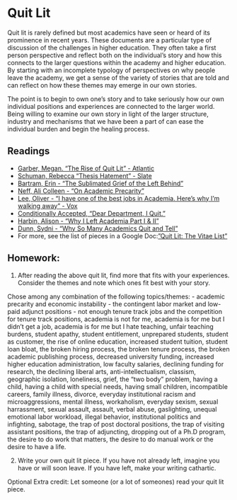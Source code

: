 # Quit Lit

Quit lit is rarely defined but most academics have seen or heard of its prominence in recent years. These documents are a particular type of discussion of the challenges in higher education. They often take a first person perspective and reflect both on the individual’s story and how this connects to the larger questions within the academy and higher education. By starting with an incomplete typology of perspectives on why people leave the academy, we get a sense of the variety of stories that are told and can reflect on how these themes may emerge in our own stories. 

The point is to begin to own one’s story and to take seriously how our own individual positions and experiences are connected to the larger world. Being willing to examine our own story in light of the larger structure, industry and mechanisms that we have been a part of can ease the individual burden and begin the healing process.  

## Readings

- [Garber, Megan. “The Rise of Quit Lit” - Atlantic](https://www.theatlantic.com/entertainment/archive/2015/09/dont-quit-your-day-job/404671/) 
- [Schuman, Rebecca “Thesis Hatement” - Slate](http://www.slate.com/articles/life/culturebox/2013/04/there_are_no_academic_jobs_and_getting_a_ph_d_will_make_you_into_a_horrible.html)
- [Bartram, Erin - “The Sublimated Grief of the Left Behind”](http://erinbartram.com/uncategorized/the-sublimated-grief-of-the-left-behind/)
- [Neff, Ali Colleen - “On Academic Precarity”](http://www.alicolleenneff.com/blog/2017/11/8/on-academic-precarity)
- [Lee, Oliver - “I have one of the best jobs in Academia. Here’s why I’m walking away” - Vox](%20https://www.vox.com/2015/9/8/9261531/professor-quitting-job) 
- [Conditionally Accepted, “Dear Department, I Quit.”](%20https://conditionallyaccepted.com/2015/06/16/quit/)
- [Harbin, Alison - “Why I Left Academia Part I & II”](%20https://www.allisonharbin.com/post-phd/why-i-left-academia-part-1)
- [Dunn, Sydni - “Why So Many Academics Quit and Tell”](https://chroniclevitae.com/news/216-why-so-many-academics-quit-and-tell) 
- For more, see the list of pieces in a Google Doc:[”Quit Lit: The Vitae List”](%20https://docs.google.com/spreadsheets/d/1OODoiZKeAtiGiI3IAONCspryCHWo5Yw9xkQzkRntuMU/edit#gid=0) 

## Homework: 

1) After reading the above quit lit, find more that fits with your experiences. Consider the themes and note which ones fit best with your story. 

Chose among any combination of the following topics/themes: 
- academic precarity and economic instability 
- the contingent labor market and low-paid adjunct positions
- not enough tenure track jobs and the competition for tenure track positions, academia is not for me, academia is for me but I didn’t get a job, academia is for me but I hate teaching, unfair teaching burdens, student apathy, student entitlement, unprepared students, student as customer, the rise of online education, increased student tuition, student loan bloat, the broken hiring process, the broken tenure process, the broken academic publishing process, decreased university funding, increased higher education administration, low faculty salaries, declining funding for research, the declining liberal arts, anti-intellectualism, classism, geographic isolation, loneliness, grief, the “two body” problem, having a child, having a child with special needs, having small children, incompatible careers, family illness, divorce, everyday institutional racism and microaggressions, mental illness, workaholism, everyday sexism, sexual harrassment, sexual assault, assault, verbal abuse, gaslighting, unequal emotional labor workload, illegal behavior, institutional politics and infighting, sabotage, the trap of post doctoral positions, the trap of visiting assistant positions, the trap of adjuncting, dropping out of a Ph.D program, the desire to do work that matters, the desire to do manual work or the desire to have a life. 

2) Write your own quit lit piece. If you have not already left, imagine you have or will soon leave. If you have left, make your writing cathartic.   

Optional Extra credit: Let someone (or a lot of someones) read your quit lit piece. 